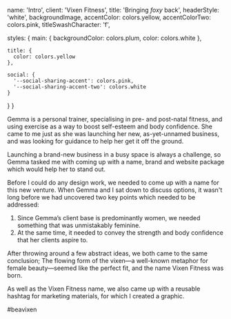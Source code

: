 
  name: 'Intro',
  client: 'Vixen Fitness',
  title: 'Bringing _foxy_ back',
  headerStyle: 'white',
  backgroundImage,
  accentColor: colors.yellow,
  accentColorTwo: colors.pink,
  titleSwashCharacter: 'f',

  styles: {
    main: {
      backgroundColor: colors.plum,
      color: colors.white
    },

    title: {
      color: colors.yellow
    },

    social: {
      '--social-sharing-accent': colors.pink,
      '--social-sharing-accent-two': colors.white
    }
  }
}

Gemma is a personal trainer, specialising in pre- and post-natal fitness, and using exercise as a way to boost self-esteem and body confidence. She came to me just as she was launching her new, as-yet-unnamed business, and was looking for guidance to help her get it off the ground.

Launching a brand-new business in a busy space is always a challenge, so Gemma tasked me with coming up with a name, brand and website package which would help her to stand out.

Before I could do any design work, we needed to come up with a name for this new venture. When Gemma and I sat down to discuss options, it wasn't long before we had uncovered two key points which needed to be addressed:

1. Since Gemma’s client base is predominantly women, we needed something that was unmistakably feminine.
2. At the same time, it needed to convey the strength and body confidence that her clients aspire to.

After throwing around a few abstract ideas, we both came to the same conclusion; The flowing form of the vixen&mdash;a well-known metaphor for female beauty&mdash;seemed like the perfect fit, and the name Vixen Fitness was born.

As well as the Vixen Fitness name, we also came up with a reusable hashtag for marketing materials, for which I created a graphic.

<p
  style={{
    fontSize: '4.5em',
    fontFamily: 'Have Heart One',
    textAlign: 'center',
    margin: '.6666em 0',
    color: 'var(--accent-color)',
  }}
>
  #beavixen
</p>
